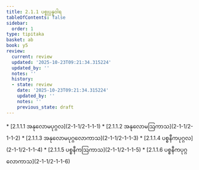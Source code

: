 ```yaml
---
title: 2.1.1 ပစ္စုပ္ပန္နဝါရ
tableOfContents: false
sidebar:
  order: 1
type: tipitaka
basket: ab
book: y5
review:
  current: review
  updated: '2025-10-23T09:21:34.315224'
  updated_by: ''
  notes: ''
  history:
  - state: review
    date: '2025-10-23T09:21:34.315224'
    updated_by: ''
    notes: ''
    previous_state: draft
---
```



<ReviewStatus review={frontmatter.review} showDetails={true} />

<HypothesisAnnotation frontmatter={frontmatter} />

<DynamicBreadcrumb />



<TableOfContents book="y5" section="2.1.1">
* [2.1.1.1 အနုလောမပုဂ္ဂလ](2-1-1/2-1-1-1)
* [2.1.1.2 အနုလောမဩကာသ](2-1-1/2-1-1-2)
* [2.1.1.3 အနုလောမပုဂ္ဂလောကာသ](2-1-1/2-1-1-3)
* [2.1.1.4 ပစ္စနီကပုဂ္ဂလ](2-1-1/2-1-1-4)
* [2.1.1.5 ပစ္စနီကဩကာသ](2-1-1/2-1-1-5)
* [2.1.1.6 ပစ္စနီကပုဂ္ဂလောကာသ](2-1-1/2-1-1-6)
</TableOfContents>